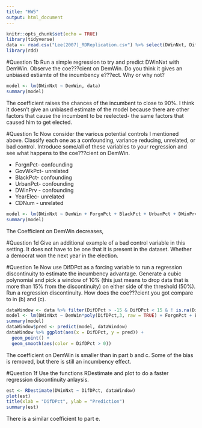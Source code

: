 ```yaml
---
title: "HW5"
output: html_document
---
```


```r
knitr::opts_chunk$set(echo = TRUE)
library(tidyverse)
data <- read.csv("Lee(2007)_RDReplication.csv") %>% select(DWinNxt, DifDPct, ForgnPct, BlackPct, UrbanPct, DWinPrv, DemWin)
library(rdd)
```

#Question 1b
Run a simple regression to try and predict DWinNxt with DemWin. Observe the coe???cient on DemWin. Do you think it gives an unbiased estiamte of the incumbency e???ect. Why or why not?
```r
model <- lm(DWinNxt ~ DemWin, data)
summary(model)
```
The coefficient raises the chances of the incumbent to close to 90%. I think it doesn't give an unbiased estimate of the model because there are other factors that cause the incumbent to be reelected- the same factors that caused him to get elected.

#Question 1c
Now consider the various potential controls I mentioned above. Classify each one as a confounding, variance reducing, unrelated, or bad control. Introduce some/all of these variables to your regression and see what happens to the coe???cient on DemWin.

* ForgnPct- confounding
* GovWkPct- unrelated 
* BlackPct- confounding
* UrbanPct- confounding
* DWinPrv - confounding
* YearElec- unrelated
* CDNum - unrelated
```r
model <- lm(DWinNxt ~ DemWin + ForgnPct + BlackPct + UrbanPct + DWinPrv, data)
summary(model)
```
The Coefficient on DemWin decreases,

#Question 1d
Give an additional example of a bad control variable in this setting. It does not have to be one that it is present in the dataset.
Whether a democrat won the next year in the election.

#Question 1e
Now use DifDPct as a forcing variable to run a regression discontinuity to estimate the incumbency advantage. Generate a cubic polynomial and pick a window of 10% (this just means to drop data that is more than 15% from the discontinuity) on either side of the threshold (50%). Run a regression discontinuity. How does the coe???cient you got compare to in (b) and (c).
```r
dataWindow <- data %>% filter(DifDPct > -15 & DifDPct < 15 & ! is.na(DifDPct))
model <- lm(DWinNxt ~ DemWin*poly(DifDPct,3, raw = TRUE) + ForgnPct + BlackPct + UrbanPct + DWinPrv, dataWindow)
summary(model)
dataWindow$pred <- predict(model, dataWindow)  
dataWindow %>% ggplot(aes(x = DifDPct, y = pred)) +
  geom_point() +
  geom_smooth(aes(color = DifDPct > 0))
```
The coefficient on DemWin is smaller than in part b and c. Some of the bias is removed, but there is still an incumbency effect.

#Question 1f
Use the functions RDestimate and plot to do a faster regression discontinuity anlaysis.
```r
est <- RDestimate(DWinNxt ~ DifDPct, dataWindow)
plot(est)
title(xlab = "DifDPct", ylab = "Prediction")
summary(est)
```
There is a similar coefficient to part e.
